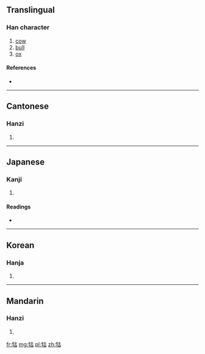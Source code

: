==Translingual==

===Han character===
{{Han char|rn=93|rad=牛|as=05|sn=9|four=2456<sub>0</sub>|canj=竹手十口 (HQJR)}}

# [[cow]]
# [[bull]]
# [[ox]]

====References====
* {{Han ref|kx=0699.240|dkj=19981|dj=1112.130|hdz=31806.100|uh=726F|ud=29295|bh=ACBA|bd=44218}}

----

==Cantonese==

===Hanzi===
{{yue-hanzi|jyut=|y=gu2}}

# {{defn|Cantonese|sort=牛05}}

----

==Japanese==

===Kanji===
{{ja-kanji|grade=|rs=牛05}}

# {{defn|Japanese|sort=牛05}}

====Readings====
* {{ja-readings|on=[[こ]] (ko), [[く]] (ku)|kun=[[おうし]] (oushi)}}

----

==Korean==

===Hanja===
{{ko-hanja|hangeul=고|eumhun=|rv=go|mr=ko|y=ko}}

# {{defn|Korean|sort=牛05}}

----

==Mandarin==

===Hanzi===
{{cmn-hanzi|pin=[[gǔ]] ([[gu3]])|wg=ku<sup>3</sup>}}

# {{defn|Mandarin|sort=牛05}}

[[fr:牯]]
[[mg:牯]]
[[pl:牯]]
[[zh:牯]]